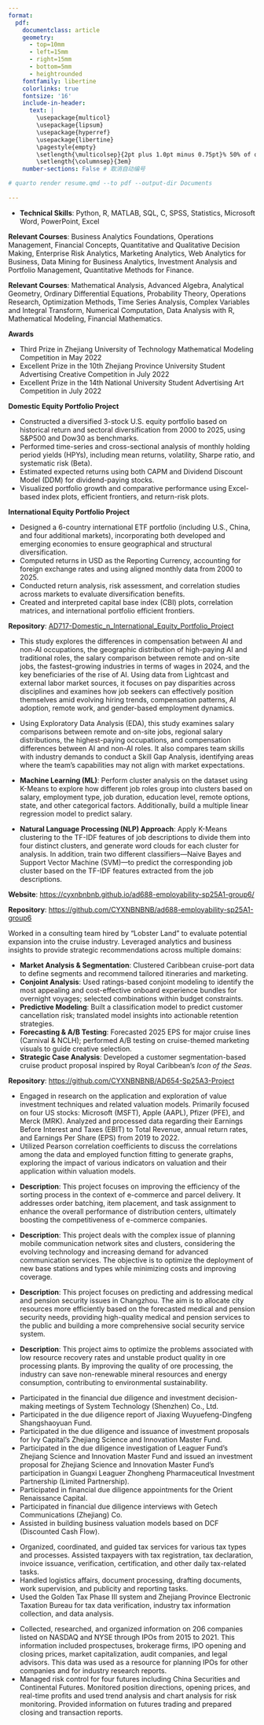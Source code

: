 ```yaml
---
format: 
  pdf: 
    documentclass: article
    geometry:
      - top=10mm
      - left=15mm
      - right=15mm
      - bottom=5mm
      - heightrounded
    fontfamily: libertine
    colorlinks: true
    fontsize: '16'
    include-in-header: 
      text: |
        \usepackage{multicol}
        \usepackage{lipsum}
        \usepackage{hyperref}
        \usepackage{libertine}
        \pagestyle{empty}
        \setlength{\multicolsep}{2pt plus 1.0pt minus 0.75pt}% 50% of original values
        \setlength{\columnsep}{3em}
    number-sections: False # 取消自动编号

# quarto render resume.qmd --to pdf --output-dir Documents
  
---
```

<!-- TITLE -->
\begin{huge}\begin{center}{\bf Yuxuan Chen}\end{center}\end{huge}

<!-- CONTACT INFO -->
\begin{center}Email: cyxnbnb@bu.edu ∙ cyxnbnbnb@gmail.com \\
Phone: +1 8572564713 ∙ +86 13957992893 \\
Address:  Apt 12, 5 Walbridge St., Boston, MA \\
Link: \href{https://cyxnbnbnb.github.io/}{cyxnbnbnb.github.io} \\
Home Page: \href{https://github.com/CYXNBNBNB}{github.com/CYXNBNBNB}
\end{center}
\vspace{15pt}





<!-- SKILLS -->
\begin{large}{\bf SKILLS}
  \vspace{3pt}
  \hrule
\end{large}
* **Technical Skills**: Python, R, MATLAB, SQL, C, SPSS, Statistics, Microsoft Word, PowerPoint, Excel

\vspace{0.2cm}







<!-- EDUCATION: Boston University -->
\begin{large}
  {\bf EDUCATION}
  \vspace{3pt}
  \hrule
  \begin{multicols}{2}
    \begin{flushleft}{\bf Boston University}\end{flushleft}
    \begin{flushright}Sep. 2024 - Aug. 2025\end{flushright}
  \end{multicols}
  \vspace{-0.17cm}
  \begin{multicols}{2}
    \begin{flushleft}MS in Applied Business Analytics\end{flushleft}
  \end{multicols}
  \vspace{-0.20cm}
\end{large}

**Relevant Courses**: Business Analytics Foundations, Operations Management, Financial Concepts, Quantitative and Qualitative Decision Making, Enterprise Risk Analytics, Marketing Analytics, Web Analytics for Business, Data Mining for Business Analytics, Investment Analysis and Portfolio Management, Quantitative Methods for Finance.

\vspace{2pt}


<!-- EDUCATION: ZJUT -->
\begin{large}
  \begin{multicols}{2}
    \begin{flushleft}{\bf Zhejiang University of Technology}\end{flushleft}
    \begin{flushright}Sep. 2020 - Jun. 2024\end{flushright}
  \end{multicols}
  \vspace{-0.17cm}
  \begin{multicols}{2}
    \begin{flushleft}BS in Mathematics and Applied Mathematics\end{flushleft}
  \end{multicols}
  \vspace{-0.20cm}
\end{large}
**Relevant Courses**: Mathematical Analysis, Advanced Algebra, Analytical Geometry, Ordinary Differential Equations, Probability Theory, Operations Research, Optimization Methods, Time Series Analysis, Complex Variables and Integral Transform, Numerical Computation, Data Analysis with R, Mathematical Modeling, Financial Mathematics.

**Awards**

* Third Prize in Zhejiang University of Technology Mathematical Modeling Competition in May 2022
* Excellent Prize in the 10th Zhejiang Province University Student Advertising Creative Competition in July 2022
* Excellent Prize in the 14th National University Student Advertising Art Competition in July 2022

\vspace{0.2cm}




<!--Research Projects : Boston University 1St -->
\begin{large}{\bf RESEARCH PROJECTS}
  \vspace{3pt}
  \hrule
  \begin{multicols}{2}
    \begin{flushleft}{\bf | Boston University}\end{flushleft}
    \begin{flushright}May. 2025 – Jun. 2025\end{flushright}
  \end{multicols}
  \vspace{-0.17cm}
  \begin{multicols}{2}
    \parbox{1.4\linewidth}{\textbf {Domestic(U.S.) and International Equity Portfolio research}}
  \end{multicols}
  \vspace{-0.10cm}
\end{large}

\vspace{1.5pt}

**Domestic Equity Portfolio Project**

* Constructed a diversified 3-stock U.S. equity portfolio based on historical return and sectoral diversification from 2000 to 2025, using S&P500 and Dow30 as benchmarks.
* Performed time-series and cross-sectional analysis of monthly holding period yields (HPYs), including mean returns, volatility, Sharpe ratio, and systematic risk (Beta).
* Estimated expected returns using both CAPM and Dividend Discount Model (DDM) for dividend-paying stocks.
* Visualized portfolio growth and comparative performance using Excel-based index plots, efficient frontiers, and return-risk plots.

**International Equity Portfolio Project**

* Designed a 6-country international ETF portfolio (including U.S., China, and four additional markets), incorporating both developed and emerging economies to ensure geographical and structural diversification.
* Computed returns in USD as the Reporting Currency, accounting for foreign exchange rates and using aligned monthly data from 2000 to 2025.
* Conducted return analysis, risk assessment, and correlation studies across markets to evaluate diversification benefits.
* Created and interpreted capital base index (CBI) plots, correlation matrices, and international portfolio efficient frontiers.

**Repository**: [AD717-Domestic_n_International_Equity_Portfolio_Project](https://github.com/CYXNBNBNB/AD717-Domestic_n_International_Equity_Portfolio_Project.git)

\vspace{0.2cm}



<!--Research Projects : Boston University 2ND -->
\begin{large}
  \begin{multicols}{2}
  \parbox{1.6\linewidth}{\textbf{Data-Driven Career Analysis}: Evaluating Personal Job Market Prospects in 2024}
    \begin{flushright}Feb. 2025 – May. 2025\end{flushright}
  \end{multicols}
  \vspace{-0.17cm}
\end{large}

\vspace{1.5pt}

* This study explores the differences in compensation between AI and non-AI occupations, the geographic distribution of high-paying AI and traditional roles, the salary comparison between remote and on-site jobs, the fastest-growing industries in terms of wages in 2024, and the key beneficiaries of the rise of AI. Using data from Lightcast and external labor market sources, it focuses on pay disparities across disciplines and examines how job seekers can effectively position themselves amid evolving hiring trends, compensation patterns, AI adoption, remote work, and gender-based employment dynamics.

* Using Exploratory Data Analysis (EDA), this study examines salary comparisons between remote and on-site jobs, regional salary distributions, the highest-paying occupations, and compensation differences between AI and non-AI roles. It also compares team skills with industry demands to conduct a Skill Gap Analysis, identifying areas where the team's capabilities may not align with market expectations.
* **Machine Learning (ML)**: Perform cluster analysis on the dataset using K-Means to explore how different job roles group into clusters based on salary, employment type, job duration, education level, remote options, state, and other categorical factors. Additionally, build a multiple linear regression model to predict salary.
* **Natural Language Processing (NLP) Approach**: Apply K-Means clustering to the TF-IDF features of job descriptions to divide them into four distinct clusters, and generate word clouds for each cluster for analysis. In addition, train two different classifiers—Naive Bayes and Support Vector Machine (SVM)—to predict the corresponding job cluster based on the TF-IDF features extracted from the job descriptions.

**Website**: [https://cyxnbnbnb.github.io/ad688-employability-sp25A1-group6/](https://cyxnbnbnb.github.io/ad688-employability-sp25A1-group6/)

**Repository**: [https://github.com/CYXNBNBNB/ad688-employability-sp25A1-group6](https://github.com/CYXNBNBNB/ad688-employability-sp25A1-group6)


\vspace{0.2cm}


<!--Research Projects : Boston University 3RD -->
\begin{large}
  \begin{multicols}{2}
  \parbox{1.6\linewidth}{\textbf{Lobster Land: Cruise Industry Expansion Consulting}}
    \begin{flushright}Feb. 2025 – May. 2025\end{flushright}
  \end{multicols}
  \vspace{-0.17cm}
\end{large}

\vspace{1.5pt}

Worked in a consulting team hired by “Lobster Land” to evaluate potential expansion into the cruise industry. Leveraged analytics and business insights to provide strategic recommendations across multiple domains: 

* **Market Analysis & Segmentation**: Clustered Caribbean cruise-port data to define segments and recommend tailored itineraries and marketing.
* **Conjoint Analysis**: Used ratings-based conjoint modeling to identify the most appealing and cost-effective onboard experience bundles for overnight voyages; selected combinations within budget constraints.
* **Predictive Modeling**: Built a classification model to predict customer cancellation risk; translated model insights into actionable retention strategies.
* **Forecasting & A/B Testing**: Forecasted 2025 EPS for major cruise lines (Carnival & NCLH); performed A/B testing on cruise-themed marketing visuals to guide creative selection.
* **Strategic Case Analysis**: Developed a customer segmentation-based cruise product proposal inspired by Royal Caribbean's *Icon of the Seas*.

**Repository**: [https://github.com/CYXNBNBNB/AD654-Sp25A3-Project](https://github.com/CYXNBNBNB/AD654-Sp25A3-Project)

\vspace{0.2cm}







<!--Research Projects : Columbia University -->
\begin{large}
  \begin{multicols}{2}
    \begin{flushleft}{\bf | Columbia University}\end{flushleft}
    \begin{flushright}Jul. 2023 – Sep. 2023\end{flushright}
  \end{multicols}
  \begin{multicols}{2}
    \parbox{1.4\linewidth}{\textbf{Value Investment Techniques}: Advanced Application and Exploration Research of Valuation Models in CFA Certification}
  \end{multicols}
  \vspace{-0.10cm}
\end{large}

\vspace{1.5pt}

* Engaged in research on the application and exploration of value investment techniques and related valuation models. Primarily focused on four US stocks: Microsoft (MSFT), Apple (AAPL), Pfizer (PFE), and Merck (MRK). Analyzed and processed data regarding their Earnings Before Interest and Taxes (EBIT) to Total Revenue, annual return rates, and Earnings Per Share (EPS) from 2019 to 2022.
* Utilized Pearson correlation coefficients to discuss the correlations among the data and employed function fitting to generate graphs, exploring the impact of various indicators on valuation and their application within valuation models.

\vspace{0.2cm}

<!-- Research Projects : ZJUT 1ST -->
\begin{large}
  \begin{flushleft}{\bf | Zhejiang University of Technology}\end{flushleft}
  \begin{multicols}{2}
  \parbox{1.6\linewidth}{\textbf{Research on Sorting System Optimization Based on the Greedy Algorithm}}
    \begin{flushright}Aug. 2022\end{flushright}
  \end{multicols}
  \vspace{-0.17cm}
  \begin{multicols}{2}
    \begin{flushleft}\textit{Programmer}\end{flushleft}
    \begin{flushright}  \end{flushright}\end
  {multicols}
\end{large}
\vspace{-0.16cm}
* **Description**: This project focuses on improving the efficiency of the sorting process in the context of e-commerce and parcel delivery. It addresses order batching, item placement, and task assignment to enhance the overall performance of distribution centers, ultimately boosting the competitiveness of e-commerce companies.

\vspace{7pt}

<!-- Research Projects : ZJUT 2ND -->
\begin{large}
  \begin{multicols}{2}
  \parbox{1.6\linewidth}{\textbf{Mobile Communication Network Site Planning and Regional Clustering Problem Based on Multi-Objective Programming Models}}
    \begin{flushright}Aug. 2022\end{flushright}
  \end{multicols}
  \vspace{-0.17cm}
  \begin{multicols}{2}
    \begin{flushleft}\textit{Programmer}\end{flushleft}
    \begin{flushright}  \end{flushright}\end
  {multicols}
\end{large}
\vspace{-0.16cm}
* **Description**: This project deals with the complex issue of planning mobile communication network sites and clusters, considering the evolving technology and increasing demand for advanced communication services. The objective is to optimize the deployment of new base stations and types while minimizing costs and improving coverage.

\vspace{7pt}

<!-- Research Projects : ZJUT 3RD -->
\begin{large}
  \begin{multicols}{2}
  \parbox{1.6\linewidth}{\textbf{Predictive Analysis and Solution for Medical and Pension Security in Changzhou Using Regression Analysis}}
    \begin{flushright}Jul. 2022\end{flushright}
  \end{multicols}
  \vspace{-0.17cm}
  \begin{multicols}{2}
    \begin{flushleft}\textit{Programmer}\end{flushleft}
    \begin{flushright}  \end{flushright}\end
  {multicols}
\end{large}
\vspace{-0.16cm}
* **Description**: This project focuses on predicting and addressing medical and pension security issues in Changzhou. The aim is to allocate city resources more efficiently based on the forecasted medical and pension security needs, providing high-quality medical and pension services to the public and building a more comprehensive social security service system.

\vspace{7pt}

<!-- Research Projects : ZJUT 4TH -->
\begin{large}
  \begin{multicols}{2}
  \parbox{1.6\linewidth}{\textbf{Research on Quality Control Problems in Ore Processing Based on Multiple Linear Regression}}
    \begin{flushright}Jul. 2022\end{flushright}
  \end{multicols}
  \vspace{-0.17cm}
  \begin{multicols}{2}
    \begin{flushleft}\textit{Programmer}\end{flushleft}
    \begin{flushright}  \end{flushright}\end
  {multicols}
\end{large}
\vspace{-0.16cm}
* **Description**: This project aims to optimize the problems associated with low resource recovery rates and unstable product quality in ore processing plants. By improving the quality of ore processing, the industry can save non-renewable mineral resources and energy consumption, contributing to environmental sustainability.

\vspace{7pt}






<!-- EXPERIENCE : 1ST BULLET -->
\begin{large}{\bf EXPERIENCE}
  \vspace{3pt}
  \hrule
  \begin{multicols}{2}
    \parbox{1.4\linewidth}{\textbf{Zhejiang Jinkong Investment Management Co., Ltd.}}
    \begin{flushright}Apr. 2024 - Jul. 2024\end{flushright}
  \end{multicols}
  \vspace{-0.17cm}
  \begin{multicols}{2}
    \begin{flushleft}\textit{Finance Department Assistant}\end{flushleft}
    \begin{flushright}  \end{flushright}\end
  {multicols}
\end{large}
\vspace{-0.16cm}
* Participated in the financial due diligence and investment decision-making meetings of System Technology (Shenzhen) Co., Ltd.
* Participated in the due diligence report of Jiaxing Wuyuefeng-Dingfeng Shangshaoyuan Fund.
* Participated in the due diligence and issuance of investment proposals for Ivy Capital's Zhejiang Science and Innovation Master Fund.
* Participated in the due diligence investigation of Leaguer Fund's Zhejiang Science and Innovation Master Fund and issued an investment proposal for Zhejiang Science and Innovation Master Fund's participation in Guangxi Leaguer Zhongheng Pharmaceutical Investment Partnership (Limited Partnership).
* Participated in financial due diligence appointments for the Orient Renaissance Capital.
* Participated in financial due diligence interviews with Getech Communications (Zhejiang) Co.
* Assisted in building business valuation models based on DCF (Discounted Cash Flow).

\vspace{7pt}

<!-- EXPERIENCE : 2ND BULLET -->
\begin{large}
  \begin{multicols}{2}
    \parbox{1.4\linewidth}{\textbf{State Taxation Bureau Jindong District, Jinhua City}}
    \begin{flushright}Dec. 2021 - Jan. 2022\end{flushright}
  \end{multicols}
  \vspace{-0.17cm}
  \begin{multicols}{2}
    \begin{flushleft}\textit{Tax Service Officer and Office Assistant}\end{flushleft}
    \begin{flushright}  \end{flushright}\end
  {multicols}
\end{large}
\vspace{-0.16cm}
* Organized, coordinated, and guided tax services for various tax types and processes. Assisted taxpayers with tax registration, tax declaration, invoice issuance, verification, certification, and other daily tax-related tasks.
* Handled logistics affairs, document processing, drafting documents, work supervision, and publicity and reporting tasks.
* Used the Golden Tax Phase III system and Zhejiang Province Electronic Taxation Bureau for tax data verification, industry tax information collection, and data analysis.

\vspace{7pt}

<!-- EXPERIENCE : 3RD BULLET-->
\begin{large}
  \begin{multicols}{2}
  \parbox{1.4\linewidth}{\textbf{Hangzhou Qianhe Mingde Equity Investment Co., Ltd.}}
    \begin{flushright}Aug. 2021 - Sep. 2021\end{flushright}
  \end{multicols}
  \vspace{-0.17cm}
  \begin{multicols}{2}
    \begin{flushleft}\textit{Investment Assistant}\end{flushleft}
    \begin{flushright}  \end{flushright}\end
  {multicols}
\end{large}
\vspace{-0.16cm}
* Collected, researched, and organized information on 206 companies listed on NASDAQ and NYSE through IPOs from 2015 to 2021. This information included prospectuses, brokerage firms, IPO opening and closing prices, market capitalization, audit companies, and legal advisors. This data was used as a resource for planning IPOs for other companies and for industry research reports.
* Managed risk control for four futures including China Securities and Continental Futures. Monitored position directions, opening prices, and real-time profits and used trend analysis and chart analysis for risk monitoring. Provided information on futures trading and prepared closing and transaction reports.

\vspace{7pt}